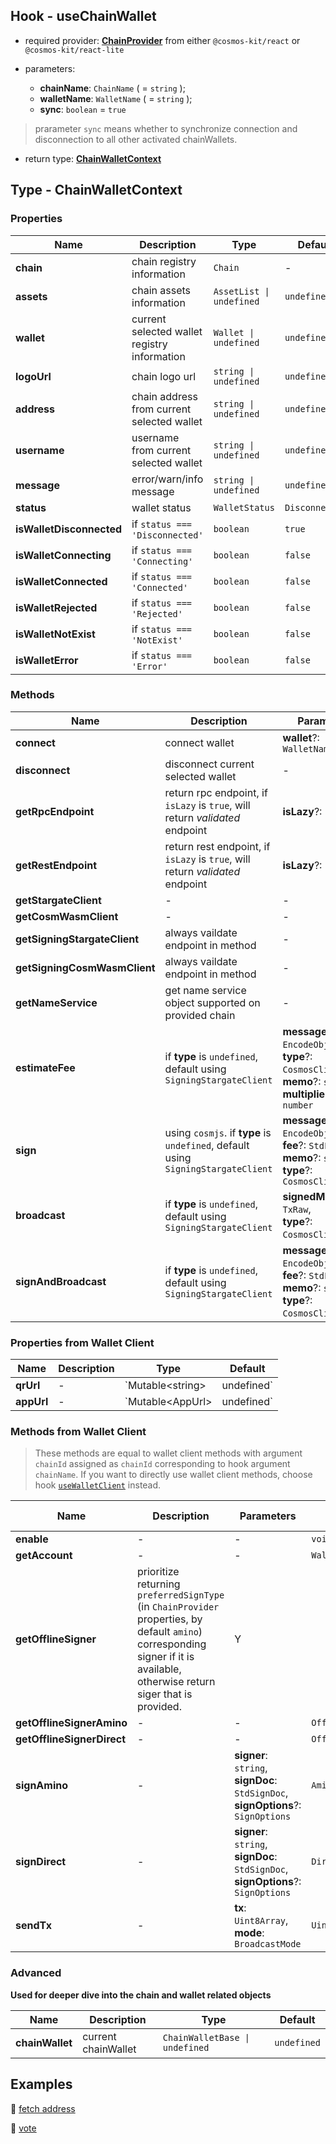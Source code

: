 ## Hook - useChainWallet

- required provider: [**ChainProvider**](/chain-provider) from either `@cosmos-kit/react` or `@cosmos-kit/react-lite`

- parameters:
    - **chainName**: `ChainName` ( = `string` );
    - **walletName**: `WalletName` ( = `string` );
    - **sync**: `boolean` = `true`

> prarameter `sync` means whether to synchronize connection and disconnection to all other activated chainWallets.

- return type: [**ChainWalletContext**](#type-chainwalletcontext)

## Type - ChainWalletContext

### Properties

| Name      | Description | Type | Default |
| ----------- | ----------- | -- | -- |
| **chain**      | chain registry information       | `Chain` | - |
| **assets**   | chain assets information       | `AssetList \| undefined` | `undefined` |
| **wallet**   | current selected wallet registry information       | `Wallet \| undefined` | `undefined` |
| **logoUrl**   | chain logo url       | `string \| undefined` | `undefined` |
| **address**   | chain address from current selected wallet       | `string \| undefined` | `undefined` |
| **username**   | username from current selected wallet       | `string \| undefined` | `undefined` |
| **message**   | error/warn/info message       | `string \| undefined` | `undefined` |
| **status**   | wallet status      | `WalletStatus` | `Disconnected` |
| **isWalletDisconnected**   |  if `status === 'Disconnected'`   | `boolean` | `true` |
| **isWalletConnecting**   |  if `status === 'Connecting'`   | `boolean` | `false` |
| **isWalletConnected**   |  if `status === 'Connected'`   | `boolean` | `false` |
| **isWalletRejected**   |  if `status === 'Rejected'`   | `boolean` | `false` |
| **isWalletNotExist**   |  if `status === 'NotExist'`   | `boolean` | `false` |
| **isWalletError**   |  if `status === 'Error'`   | `boolean` | `false` |

### Methods

| Name      | Description | Parameters | Return Type | Is Async |
| ----------- | ----------- | -- | -- | -- |
| **connect**      | connect wallet       | **wallet**?: `WalletName` | `void` | Y |
| **disconnect**      | disconnect current selected wallet       | - | `void` | Y |
| **getRpcEndpoint** | return rpc endpoint, if `isLazy` is `true`, will return *validated* endpoint    | **isLazy**?: `boolean` | `string | HttpEndpoint` | Y |
| **getRestEndpoint**  | return rest endpoint, if `isLazy` is `true`, will return *validated* endpoint    | **isLazy**?: `boolean` | `string | HttpEndpoint` | Y |
| **getStargateClient**  | - | - | `StargateClient` | Y |
| **getCosmWasmClient**  | - | - | `CosmWasmClient` | Y |
| **getSigningStargateClient**  | always vaildate endpoint in method | - | `SigningStargateClient` | Y |
| **getSigningCosmWasmClient**  | always vaildate endpoint in method | - | `SigningCosmWasmClient` | Y |
| **getNameService**  | get name service object supported on provided chain  | - | `NameService` | Y |
| **estimateFee**  | if **type** is `undefined`, default using `SigningStargateClient` |     **messages**: `EncodeObject[]`,<br />**type**?: `CosmosClientType`,<br />**memo**?: `string`,<br />**multiplier**?: `number` | `StdFee` | Y |
| **sign**  | using `cosmjs`. if **type** is `undefined`, default using `SigningStargateClient` |     **messages**: `EncodeObject[]`,<br />**fee**?: `StdFee`,<br />**memo**?: `string`,<br />**type**?: `CosmosClientType` | `TxRaw` | Y |
| **broadcast**  | if **type** is `undefined`, default using `SigningStargateClient` |     **signedMessages**: `TxRaw`,<br />**type**?: `CosmosClientType`, | `DeliverTxResponse` | Y |
| **signAndBroadcast**  | if **type** is `undefined`, default using `SigningStargateClient` |     **messages**: `EncodeObject[]`,<br />**fee**?: `StdFee`,<br />**memo**?: `string`,<br />**type**?: `CosmosClientType`, | `DeliverTxResponse` | Y |

### Properties from Wallet Client

| Name      | Description | Type | Default |
| ----------- | ----------- | -- | -- |
| **qrUrl**      |  -  | `Mutable\<string\> | undefined` | `undefined` |
| **appUrl**   | -   | `Mutable\<AppUrl\> | undefined` | `undefined` |

### Methods from Wallet Client

> These methods are equal to wallet client methods with argument `chainId` assigned as `chainId` corresponding to hook argument `chainName`. If you want to directly use wallet client methods, choose hook [`useWalletClient`](/use-wallet-client) instead.

| Name      | Description | Parameters | Return Type | Is Async |
| ----------- | ----------- | -- | -- | -- |
| **enable**  | - | - | `void` | Y |
| **getAccount**  | - | - | `WalletAccount` | Y |
| **getOfflineSigner**  | prioritize returning `preferredSignType` (in `ChainProvider` properties, by default `amino`) corresponding signer if it is available, otherwise return siger that is provided.  | Y |
| **getOfflineSignerAmino**  | - | - | `OfflineAminoSigner` | N |
| **getOfflineSignerDirect**  | - | - | `OfflineDirectSigner` | N |
| **signAmino**  | - |   **signer**: `string`,<br />**signDoc**: `StdSignDoc`,<br />**signOptions**?: `SignOptions` | `AminoSignResponse` | Y |
| **signDirect**  | - |   **signer**: `string`,<br />**signDoc**: `StdSignDoc`,<br />**signOptions**?: `SignOptions` | `DirectSignResponse` | Y |
| **sendTx**  | - |  **tx**: `Uint8Array`,<br />**mode**: `BroadcastMode` | `Uint8Array` | Y |


### Advanced

**Used for deeper dive into the chain and wallet related objects**

| Name      | Description | Type | Default |
| ----------- | ----------- | -- | -- |
| **chainWallet**   | current chainWallet   | `ChainWalletBase \| undefined` | `undefined` |

## Examples

🚀 [fetch address](https://github.com/cosmology-tech/cosmos-kit/blob/main/packages/example/pages/use-chain-wallet.tsx)

🚀 [vote](https://github.com/cosmology-tech/cosmos-kit/blob/main/packages/example/pages/gov.tsx)